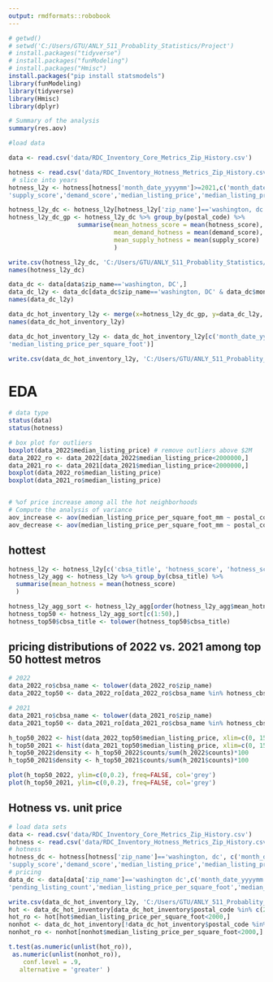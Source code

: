 ```yaml
---
output: rmdformats::robobook
---
```


```r
# getwd()
# setwd('C:/Users/GTU/ANLY_511_Probablity_Statistics/Project')
# install.packages("tidyverse")
# install.packages("funModeling")
# install.packages("Hmisc")
install.packages("pip install statsmodels")
library(funModeling) 
library(tidyverse) 
library(Hmisc)
library(dplyr)

# Summary of the analysis
summary(res.aov)
```


```r
#load data

data <- read.csv('data/RDC_Inventory_Core_Metrics_Zip_History.csv')

hotness <- read.csv('data/RDC_Inventory_Hotness_Metrics_Zip_History.csv')
 # slice into years
hotness_l2y <- hotness[hotness['month_date_yyyymm']>=2021,c('month_date_yyyymm','zip_name','postal_code','hotness_score','median_days_on_market','median_days_on_market_yy',
'supply_score','demand_score','median_listing_price','median_listing_price_yy')]

hotness_l2y_dc <- hotness_l2y[hotness_l2y['zip_name']=='washington, dc',]
hotness_l2y_dc_gp <- hotness_l2y_dc %>% group_by(postal_code) %>%
                   summarise(mean_hotness_score = mean(hotness_score),
                             mean_demand_hotness = mean(demand_score),
                             mean_supply_hotness = mean(supply_score)
                             )

write.csv(hotness_l2y_dc, 'C:/Users/GTU/ANLY_511_Probablity_Statistics/Project/hotness.csv', row.names=FALSE)
names(hotness_l2y_dc)

data_dc <- data[data$zip_name=='washington, DC',]
data_dc_l2y <- data_dc[data_dc$zip_name=='washington, DC' & data_dc$month_date_yyyymm>=202101,]
names(data_dc_l2y)

data_dc_hot_inventory_l2y <- merge(x=hotness_l2y_dc_gp, y=data_dc_l2y, by=c("postal_code"), all.X=True)
names(data_dc_hot_inventory_l2y)

data_dc_hot_inventory_l2y <- data_dc_hot_inventory_l2y[c('month_date_yyyymm','postal_code','mean_demand_hotness','mean_hotness_score','mean_supply_hotness',
'median_listing_price_per_square_foot')]

write.csv(data_dc_hot_inventory_l2y, 'C:/Users/GTU/ANLY_511_Probablity_Statistics/Project/data_dc_hot_inventory_l2y.csv', row.names=FALSE)

```

# EDA 
```r
# data type
status(data)
status(hotness)

# box plot for outliers
boxplot(data_2022$median_listing_price) # remove outliers above $2M
data_2022_ro <- data_2022[data_2022$median_listing_price<2000000,]
data_2021_ro <- data_2021[data_2021$median_listing_price<2000000,]
boxplot(data_2022_ro$median_listing_price)
boxplot(data_2021_ro$median_listing_price)


# %of price increase among all the hot neighborhoods
# Compute the analysis of variance
aov_increase <- aov(median_listing_price_per_square_foot_mm ~ postal_code, data = data_dc_hot[data_dc_hot$median_listing_price_per_square_foot_mm>0,])
aov_decrease <- aov(median_listing_price_per_square_foot_mm ~ postal_code, data = data_dc_hot[data_dc_hot$median_listing_price_per_square_foot_mm<0,])

```

## hottest 
```r
hotness_l2y <- hotness_l2y[c('cbsa_title', 'hotness_score', 'hotness_score')]
hotness_l2y_agg <- hotness_l2y %>% group_by(cbsa_title) %>%
  summarise(mean_hotness = mean(hotness_score)
  )

hotness_l2y_agg_sort <- hotness_l2y_agg[order(hotness_l2y_agg$mean_hotness, decreasing=TRUE),]
hotness_top50 <- hotness_l2y_agg_sort[c(1:50),]
hotness_top50$cbsa_title <- tolower(hotness_top50$cbsa_title)

```

## pricing distributions of 2022 vs. 2021 among top 50 hottest metros
```r
# 2022
data_2022_ro$cbsa_name <- tolower(data_2022_ro$zip_name)
data_2022_top50 <- data_2022_ro[data_2022_ro$cbsa_name %in% hotness_cbsa_list,]

# 2021
data_2021_ro$cbsa_name <- tolower(data_2021_ro$zip_name)
data_2021_top50 <- data_2021_ro[data_2021_ro$cbsa_name %in% hotness_cbsa_list,]

h_top50_2022 <- hist(data_2022_top50$median_listing_price, xlim=c(0, 1500000), breaks=15)
h_top50_2021 <- hist(data_2021_top50$median_listing_price, xlim=c(0, 1500000), breaks=15)
h_top50_2022$density <- h_top50_2022$counts/sum(h_2022$counts)*100
h_top50_2021$density <- h_top50_2021$counts/sum(h_2021$counts)*100

plot(h_top50_2022, ylim=c(0,0.2), freq=FALSE, col='grey')
plot(h_top50_2021, ylim=c(0,0.2), freq=FALSE, col='grey')
```

## Hotness vs. unit price
```r
# load data sets
data <- read.csv('data/RDC_Inventory_Core_Metrics_Zip_History.csv')
hotness <- read.csv('data/RDC_Inventory_Hotness_Metrics_Zip_History.csv')
# hotness
hotness_dc <- hotness[hotness['zip_name']=='washington, dc', c('month_date_yyyymm','zip_name','postal_code','hotness_score','median_days_on_market','median_days_on_market_yy',
'supply_score','demand_score','median_listing_price','median_listing_price_yy')]
# pricing
data_dc <- data[data['zip_name']=='washington dc',c('month_date_yyyymm','postal_code','new_listing_count','price_increased_count','price_reduced_count',
'pending_listing_count','median_listing_price_per_square_foot','median_square_feet','pending_ratio')]

write.csv(data_dc_hot_inventory_l2y, 'C:/Users/GTU/ANLY_511_Probablity_Statistics/Project/data_dc_hot_inventory_l2y.csv', row.names=FALSE)
hot <- data_dc_hot_inventory[data_dc_hot_inventory$postal_code %in% c(20003, 20005, 20010, 20011, 20015, 20016,20017,20018),]
hot_ro <- hot[hot$median_listing_price_per_square_foot<2000,]
nonhot <- data_dc_hot_inventory[!data_dc_hot_inventory$postal_code %in% c(20003, 20005, 20010, 20011, 20015, 20016,20017,20018),]
nonhot_ro <- nonhot[nonhot$median_listing_price_per_square_foot<2000,]

t.test(as.numeric(unlist(hot_ro)),
 as.numeric(unlist(nonhot_ro)), 
    conf.level = .9,
   alternative = 'greater' )
```

